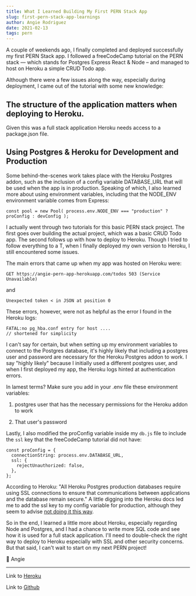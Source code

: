 ```yaml
---
title: What I Learned Building My First PERN Stack App
slug: first-pern-stack-app-learnings
author: Angie Rodriguez
date: 2021-02-13
tags: pern
---
```


A couple of weekends ago, I finally completed and deployed successfully my first PERN Stack app. I followed a freeCodeCamp tutorial on the PERN stack — which stands for Postgres Express React & Node – and managed to host on Heroku a simple CRUD Todo app.

Although there were a few issues along the way, especially during deployment, I came out of the tutorial with some new knowledge:

## The structure of the application matters when deploying to Heroku.

Given this was a full stack application Heroku needs access to a package.json file.

## Using Postgres & Heroku for Development and Production

Some behind-the-scenes work takes place with the Heroku Postgres addon, such as the inclusion of a config variable DATABASE_URL that will be used when the app is in production. Speaking of which, I also learned more about using environment variables, including that the NODE_ENV environment variable comes from Express:

```
const pool = new Pool( process.env.NODE_ENV === "production" ? proConfig : devConfig );
```

I actually went through two tutorials for this basic PERN stack project. The first goes over building the actual project, which was a basic CRUD Todo app. The second follows up with how to deploy to Heroku. Though I tried to follow everything to a T, when I finally deployed my own version to Heroku, I still encountered some issues.

The main errors that came up when my app was hosted on Heroku were:

```
GET https://angie-pern-app-herokuapp.com/todos 503 (Service Unavailable)
```

and

```
Unexpected token < in JSON at position 0
```

These errors, however, were not as helpful as the error I found in the Heroku logs:

```
FATAL:no pg_hba.conf entry for host ....
// shortened for simplicity
```

I can't say for certain, but when setting up my environment variables to connect to the Postgres database, it's highly likely that including a postgres user and password are necessary for the Heroku Postgres addon to work. I say "highly likely" because I initially used a different postgres user, and when I first deployed my app, the Heroku logs hinted at authentication errors.

In lamest terms? Make sure you add in your .env file these environment variables:

1. postgres user that has the necessary permissions for the Heroku addon to work

2. That user's password

Lastly, I also modified the proConfig variable inside my `db.js` file to include the `ssl` key that the freeCodeCamp tutorial did not have:

```
const proConfig = {
  connectionString: process.env.DATABASE_URL,
  ssl: {
    rejectUnauthorized: false,
  },
};
```

According to Heroku: "All Heroku Postgres production databases require using SSL connections to ensure that communications between applications and the database remain secure." A little digging into the Heroku docs led me to add the ssl key to my config variable for production, although they seem to advise [not doing it this way](https://devcenter.heroku.com/articles/heroku-postgresql#heroku-postgres-ssl).

So in the end, I learned a little more about Heroku, especially regarding Node and Postgres, and I had a chance to write more SQL code and see how it is used for a full stack application. I'll need to double-check the right way to deploy to Heroku especially with SSL and other security concerns. But that said, I can't wait to start on my next PERN project!

💛 Angie

---

Link to [Heroku](https://angie-pern-app.herokuapp.com/)

Link to [Github](https://github.com/ARodriguezHacks/pern-todo)
